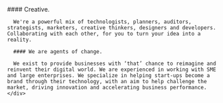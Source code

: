 
<LayoutMdx>
  <NextSeo
    title="About Kickoff NextJs"
    description="A short description goes here."
  />
  <PageHero />
  <AboutInfo />
  <section className="section bg-white">
    <div className="container">
      #### Creative.

      We're a powerful mix of technologists, planners, auditors, strategists, marketers, creative thinkers, designers and developers. Collaborating with each other, for you to turn your idea into a reality.

      #### We are agents of change.

      We exist to provide businesses with ‘that’ chance to reimagine and reinvent their digital world. We are experienced in working with SME and large enterprises. We specialize in helping start-ups become a brand through their technology, with an aim to help challenge the market, driving innovation and accelerating business performance.
    </div>

  </section>
  <Technologies />
  <Testimonials />
</LayoutMdx>
